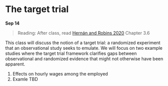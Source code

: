 
# The target trial

**Sep 14**

> Reading: After class, read [Hernán and Robins 2020](https://www.hsph.harvard.edu/miguel-hernan/causal-inference-book/) Chapter 3.6

This class will discuss the notion of a target trial: a randomized experiment that an observational study seeks to emulate. We will focus on two example studies where the target trial framework clarifies gaps between observational and randomized evidence that might not otherwise have been apparent.

1. Effects on hourly wages among the employed
2. Examle TBD